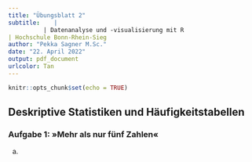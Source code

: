 ```yaml
---
title: "Übungsblatt 2"
subtitle:    |
          | Datenanalyse und -visualisierung mit R
| Hochschule Bonn-Rhein-Sieg
author: "Pekka Sagner M.Sc."
date: "22. April 2022"
output: pdf_document
urlcolor: Tan
---
```

          
```r
knitr::opts_chunk$set(echo = TRUE)
```

## Deskriptive Statistiken und Häufigkeitstabellen

### Aufgabe 1: &raquo;Mehr als nur fünf Zahlen&laquo;

a) 